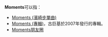 '''Moments'''可以指：
*[[Moments_(濱崎步單曲)|Moments (濱崎步單曲)]]
*[[Moments_(專輯)|Moments (專輯)]]，古巨基於2007年發行的專輯。
*[[Moments朋友圈|Moments朋友圈]]

{{消歧義|Cat=非中文名稱消歧義}}